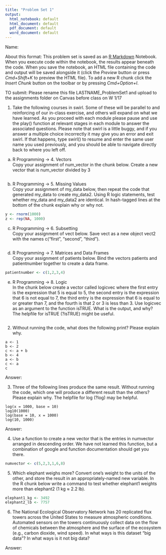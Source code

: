 ```yaml
---
title: "Problem Set 1"
output:
  html_notebook: default
  html_document: default
  pdf_document: default
  word_document: default
---
```


Name: 

About this format: This problem set is saved as an [R Markdown](http://rmarkdown.rstudio.com) Notebook. When you execute code within the notebook, the results appear beneath the code. When you save the notebook, an HTML file containing the code and output will be saved alongside it (click the *Preview* button or press *Cmd+Shift+K* to preview the HTML file). To add a new R chunk click the *Insert Chunk* button on the toolbar or by pressing *Cmd+Option+I*.

TO submit: Please rename this file LASTNAME_ProblemSet1 and upload to the assignments folder on Canvas before class on W 1/17

1) Take the following courses in swirl. Some of these will be parallel to and reinforcing of our in-class exercise, and others will expand on what we have learned. As you proceed with each module please pause and use the play() function at relevant stages in each module to answer the associated questions. Please note that swirl is a little buggy, and if you answer a multiple choice incorrectly it may give you an error and exit swirl. If that happens, type swirl() to resume and enter the same user name you used previously, and you should be able to navigate directly back to where you left off. 

a. R Programming -> 4. Vectors  
Copy your assignment of num_vector in the chunk below. Create a new vector that is num_vector divided by 3
```r

```


b. R Programming -> 5. Missing Values  
Copy your assignment of my_data below, then repeat the code that generated my_data to create my_data2. Using R logic statements, test whether my_data and my_data2 are identical. In hash-tagged lines at the bottom of the chunk explain why or why not.
```r
y <- rnorm(1000)
z <- rep(NA, 1000)

```


c. R Programming -> 6. Subsetting  
Copy your assignment of vect below. Save vect as a new object vect2 with the names c("first", "second", "third").
```r

```

d. R Programming -> 7. Matrices and Data Frames  
Copy your assignment of patients below. Bind the vectors patients and patientnumber together to create a data frame.
```r
patientnumber <- c(1,2,3,4)

```

e. R Programming -> 8. Logic  
In the chunk below create a vector called logicvec where the first entry is the expression that 5 is equal to 5, the second entry is the expression that 6 is not equal to 7, the third entry is the expression that 6 is equal to or greater than 7, and the fourth is that 2 or 3 is less than 3. 
Use logicvec as an argument to the function isTRUE. What is the output, and why? The helpfile for isTRUE (?isTRUE) might be useful.


```r

```


2) Without running the code, what does the following print? Please explain why.

`a <- 1`  
`b <- 2`  
`c <- a + b`  
`b <- 4`  
`a <- b`  
`c <- a`  
`c `

Answer:


3) Three of the following lines produce the same result. Without running the code, which one will produce a different result than the others? Please explain why. The helpfile for log (?log) may be helpful. 


`log(x = 1000, base = 10)`  
`log10(1000)`  
`log(base = 10, x = 1000)`  
`log(10, 1000)`  

Answer: 

4) Use a function to create a new vector that is the entries in numvector arranged in descending order. We have not learned this function, but a combination of google and function documentation should get you there.
```r
numvector <- c(5,2,3,1,6,8)

```

5) Which elephant weighs more? Convert one’s weight to the units of the other, and store the result in an appropriately-named new variable. In the R chunk below write a command to test whether elephant1 weights more than elephant2 (1 kg ≈ 2.2 lb).

```r
elephant1_kg <- 3492
elephant2_lb <- 7757
```

6) The National Ecological Observatory Network has 20 replicated flux towers across the United States to measure atmospheric conditions. Automated sensors on the towers continuously collect data on the flow of chemicals between the atmosphere and the surface of the ecosystem (e.g., carbon dioxide, wind speed). In what ways is this dataset "big data"? In what ways is it not big data?

Answer: 